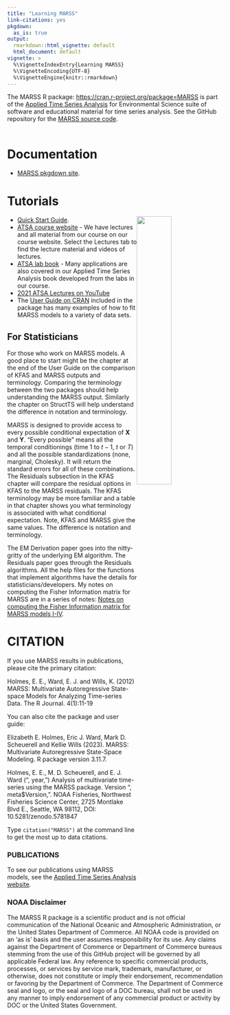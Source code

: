```yaml
---
title: "Learning MARSS"
link-citations: yes
pkgdown:
  as_is: true
output: 
  rmarkdown::html_vignette: default
  html_document: default
vignette: >
  %\VignetteIndexEntry{Learning MARSS}
  %\VignetteEncoding{UTF-8}
  %\VignetteEngine{knitr::rmarkdown}
---
```


The MARSS R package: <https://cran.r-project.org/package=MARSS> is part
of the [Applied Time Series Analysis](https://atsa-es.github.io/) for
Environmental Science suite of software and educational material for
time series analysis. See the GitHub repository for the [MARSS source
code](https://github.com/atsa-es/MARSS).
<br>
<br>

# Documentation

*   [MARSS pkgdown site](https://atsa-es.github.io/MARSS/).

# Tutorials

<img src="atsa-labs-cover.jpg" style="float: right;" width="40%"/>

*   [Quick Start Guide](https://atsa-es.github.io/MARSS/articles/Quick_Start.html).
*   [ATSA course website](https://atsa-es.github.io/atsa/) - We have
    lectures and all material from our course on our course website.
    Select the Lectures tab to find the lecture material and videos of
    lectures.
*   [ATSA lab book](https://atsa-es.github.io/atsa-labs/) - Many
    applications are also covered in our Applied Time Series Analysis
    book developed from the labs in our course.
*   [2021 ATSA Lectures on
    YouTube](https://www.youtube.com/playlist?list=PLA5yNsxyt7sC3B4qhj_sMgGWqWWaSerq-)
*   The [User Guide on
    CRAN](https://CRAN.R-project.org/package=MARSS/vignettes/UserGuide.pdf) included in the package has many examples of how to fit MARSS models to a variety of data sets.
    
## For Statisticians

For those who work on MARSS models. A good place to start might be the chapter at the end of the User Guide on the comparison of KFAS and MARSS outputs and terminology. Comparing the terminology between the two packages should help understanding the MARSS output. Similarly the chapter on StructTS will help understand the difference in notation and terminology.

MARSS is designed to provide access to every possible conditional expectation of $\mathbf{X}$ and $\mathbf{Y}$. "Every possible" means all the temporal conditionings (time 1 to $t-1$, $t$ or $T$) and all the possible standardizations (none, marginal, Cholesky). It will return the standard errors for all of these combinations. The Residuals subsection in the KFAS chapter will compare the residual options in KFAS to the MARSS residuals. The KFAS terminology may be more familiar and a table in that chapter shows you what terminology is associated with what conditional expectation. Note, KFAS and MARSS give the same values. The difference is notation and terminology. 

The EM Derivation paper goes into the nitty-gritty of the underlying EM algorithm. The Residuals paper goes through the Residuals algorithms. All the help files for the functions that implement algorithms have the details for statisticians/developers. My notes on computing the Fisher Information matrix for MARSS are in a series of notes: [Notes on computing the Fisher Information matrix for MARSS models I-IV](https://eeholmes.github.io/posts/2016-5-18-FI-recursion-1/).

# CITATION

If you use MARSS results in publications, please cite the primary
citation:

Holmes, E. E., Ward, E. J. and Wills, K. (2012) MARSS: Multivariate
Autoregressive State-space Models for Analyzing Time-series Data. The R
Journal. 4(1):11-19

You can also cite the package and user guide:

Elizabeth E. Holmes, Eric J. Ward, Mark D. Scheuerell and Kellie Wills
(2023). MARSS: Multivariate Autoregressive State-Space Modeling. R
package version 3.11.7.

Holmes, E. E., M. D. Scheuerell, and E. J. Ward (", year,") Analysis of
multivariate time-series using the MARSS package. Version ",
meta\$Version,". NOAA Fisheries, Northwest Fisheries Science Center,
2725 Montlake Blvd E., Seattle, WA 98112, DOI: 10.5281/zenodo.5781847

Type `citation("MARSS")` at the command line to get the most up to data
citations.

### PUBLICATIONS {#pubs}

To see our publications using MARSS models, see the [Applied Time Series
Analysis website](https://atsa-es.github.io/).

### NOAA Disclaimer

The MARSS R package is a scientific product and is not official
communication of the National Oceanic and Atmospheric Administration, or
the United States Department of Commerce. All NOAA code is provided on
an 'as is' basis and the user assumes responsibility for its use. Any
claims against the Department of Commerce or Department of Commerce
bureaus stemming from the use of this GitHub project will be governed by
all applicable Federal law. Any reference to specific commercial
products, processes, or services by service mark, trademark,
manufacturer, or otherwise, does not constitute or imply their
endorsement, recommendation or favoring by the Department of Commerce.
The Department of Commerce seal and logo, or the seal and logo of a DOC
bureau, shall not be used in any manner to imply endorsement of any
commercial product or activity by DOC or the United States Government.
